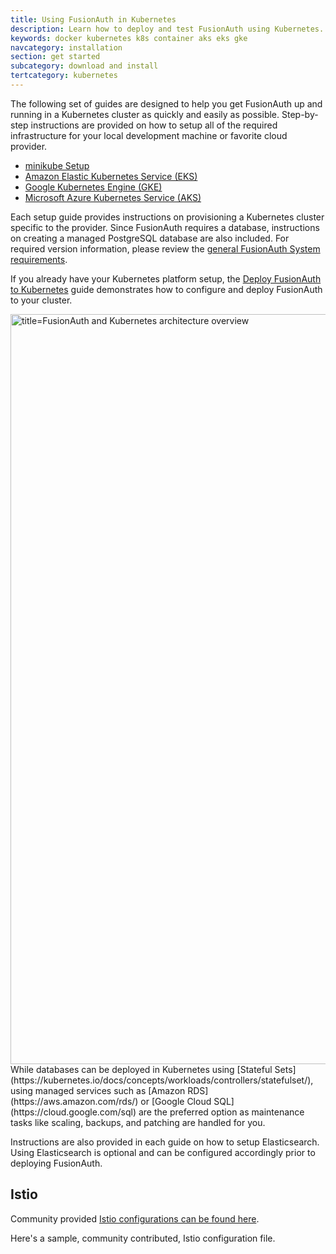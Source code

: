 ```yaml
---
title: Using FusionAuth in Kubernetes
description: Learn how to deploy and test FusionAuth using Kubernetes.
keywords: docker kubernetes k8s container aks eks gke
navcategory: installation
section: get started
subcategory: download and install
tertcategory: kubernetes
---
```



The following set of guides are designed to help you get FusionAuth up and running in a Kubernetes cluster as quickly and easily as possible.
Step-by-step instructions are provided on how to setup all of the required infrastructure for your local development machine or favorite cloud provider.

  * [minikube Setup](/docs/get-started/download-and-install/kubernetes/minikube)
  * [Amazon Elastic Kubernetes Service (EKS)](/docs/get-started/download-and-install/kubernetes/eks)
  * [Google Kubernetes Engine (GKE)](/docs/get-started/download-and-install/kubernetes/gke)
  * [Microsoft Azure Kubernetes Service (AKS)](/docs/get-started/download-and-install/kubernetes/aks)

Each setup guide provides instructions on provisioning a Kubernetes cluster specific to the provider. Since FusionAuth requires a database, instructions on creating a managed PostgreSQL database are also included. For required version information, please review the [general FusionAuth System requirements](/docs/get-started/download-and-install/system-requirements).

If you already have your Kubernetes platform setup, the [Deploy FusionAuth to Kubernetes](/docs/get-started/download-and-install/kubernetes/fusionauth-deployment) guide demonstrates how to configure and deploy FusionAuth to your cluster.

<img src="/img/docs/get-started/download-and-install/kubernetes/kubernetes-arch-overview.png" alt="title=FusionAuth and Kubernetes architecture overview" width="1200" />

<Aside type="note">
While databases can be deployed in Kubernetes using [Stateful Sets](https://kubernetes.io/docs/concepts/workloads/controllers/statefulset/), using managed services such as [Amazon RDS](https://aws.amazon.com/rds/) or [Google Cloud SQL](https://cloud.google.com/sql) are the preferred option as maintenance tasks like scaling, backups, and patching are handled for you.
</Aside>

Instructions are also provided in each guide on how to setup Elasticsearch. Using Elasticsearch is optional and can be configured accordingly prior to deploying FusionAuth.

## Istio

Community provided [Istio configurations can be found here](https://github.com/FusionAuth/fusionauth-contrib/tree/main/kubernetes/istio).

Here's a sample, community contributed, Istio configuration file.

<RemoteCode lang="yaml" url="https://raw.githubusercontent.com/FusionAuth/fusionauth-contrib/main/kubernetes/istio/fusionauth-all-in-one.yaml" />
